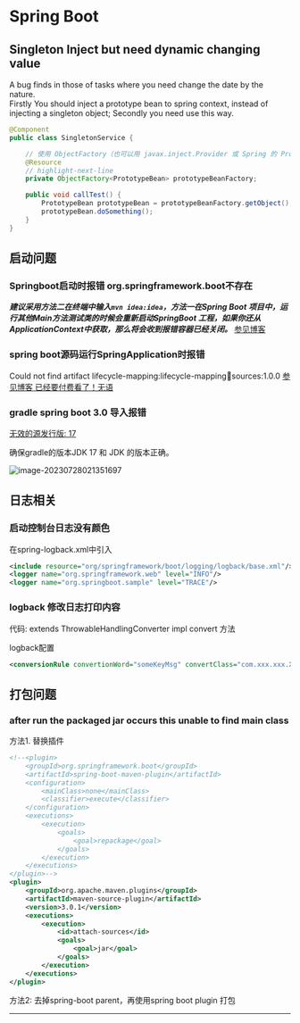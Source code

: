 # Spring Boot

## Singleton Inject but need dynamic changing value

A bug finds in those of tasks where you need change the date by the nature. <br/>
Firstly You should inject a prototype bean to spring context, instead of injecting a singleton object; Secondly you need use this way.

```java
@Component
public class SingletonService {

    // 使用 ObjectFactory（也可以用 javax.inject.Provider 或 Spring 的 Provider）
    @Resource
    // highlight-next-line
    private ObjectFactory<PrototypeBean> prototypeBeanFactory;

    public void callTest() {
        PrototypeBean prototypeBean = prototypeBeanFactory.getObject();
        prototypeBean.doSomething();
    }
}
```

## 启动问题

### Springboot启动时报错 org.springframework.boot不存在

***建议采用方法二在终端中输入`mvn idea:idea`，方法一在Spring Boot 项目中，运行其他Main方法测试类的时候会重新启动SpringBoot 工程，如果你还从ApplicationContext中获取，那么将会收到报错容器已经关闭。***
[参见博客](https://blog.csdn.net/qq_35456400/article/details/107190640)

### spring boot源码运行SpringApplication时报错

Could not find artifact lifecycle-mapping:lifecycle-mapping:jar:sources:1.0.0
[参见博客 已经要付费看了！无语](https://blog.csdn.net/awecoder/article/details/101159870)

### gradle spring boot 3.0 导入报错

[无效的源发行版: 17](https://stackoverflow.com/questions/69696321/intellij-invalid-source-release-17)

确保gradle的版本JDK 17 和 JDK 的版本正确。

![image-20230728021351697](https://s2.loli.net/2023/07/28/UzsD4BnrPYSbo1T.png)

## 日志相关

### 启动控制台日志没有颜色

在spring-logback.xml中引入
```xml
<include resource="org/springframework/boot/logging/logback/base.xml"/>
<logger name="org.springframework.web" level="INFO"/>
<logger name="org.springboot.sample" level="TRACE"/>
```

### logback 修改日志打印内容

代码: extends ThrowableHandlingConverter
impl convert 方法

logback配置
```xml
<conversionRule convertionWord="someKeyMsg" convertClass="com.xxx.xxx.Xclass"/>
```


## 打包问题

### after run the packaged jar occurs this unable to find main class

方法1. 替换插件
```xml
<!--<plugin>
	<groupId>org.springframework.boot</groupId>
	<artifactId>spring-boot-maven-plugin</artifactId>
	<configuration>
		<mainClass>none</mainClass>
		<classifier>execute</classifier>
	</configuration>
	<executions>
		<execution>
			<goals>
				<goal>repackage</goal>
			</goals>
		</execution>
	</executions>
</plugin>-->
<plugin>
	<groupId>org.apache.maven.plugins</groupId>
	<artifactId>maven-source-plugin</artifactId>
	<version>3.0.1</version>
	<executions>
		<execution>
			<id>attach-sources</id>
			<goals>
				<goal>jar</goal>
			</goals>
		</execution>
	</executions>
</plugin>
```

方法2: 去掉spring-boot parent，再使用spring boot plugin 打包

---



<TailProtocal />
